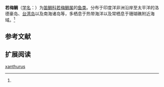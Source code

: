 {{Speciesbox
| name = 若梅鲷
| status = 
| status_system = 
| image = 
| genus = Paracaesio
| species = xanthurus
| authority = Bleeker, 1875<ref name='id7456'>{{cite web| url =http://www.bioinfo.cn/db05/BjdwSpecies.php?action=view&id=7456| title =若梅鲷| work =中国动物物种编目数据库| publisher =中国科学院微生物研究所| author =中国科学院动物研究所| accessdate =2009-04-16| deadurl =yes| archiveurl =https://web.archive.org/web/20160305011309/http://www.bioinfo.cn/db05/BjdwSpecies.php?action=view&id=7456| archivedate =2016-03-05}}</ref>
}}

'''若梅鲷'''（[[学名|学名]]：{{lang|la|''Paracaesio xanthurus''}}）为[[笛鲷科|笛鲷科]][[若梅鲷属|若梅鲷属]]的[[鱼类|鱼类]]。分布于印度洋非洲沿岸至太平洋的洛德豪岛、[[台湾岛|台湾岛]]以及南海诸岛等，多栖息于热带海洋以及常栖息于珊瑚礁附近海域。<ref name='id7456'/>

== 参考文献 ==
{{reflist}}

== 扩展阅读 ==
{{refbegin}}
{{wikispecies-inline|Paracaesio xanthurus|若梅鲷}}
{{refend}}
{{Taxonbar|from=Q15233377}}

[[Category:若梅鲷属|xanthurus]]


{{鲈形目小作品}}